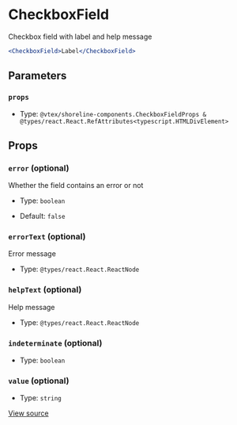 # CheckboxField

Checkbox field with label and help message

```jsx
<CheckboxField>Label</CheckboxField>
```

## Parameters

### `props`

- Type: `@vtex/shoreline-components.CheckboxFieldProps & @types/react.React.RefAttributes<typescript.HTMLDivElement>`

## Props

### `error` (optional)

Whether the field contains an error or not

- Type: `boolean`

- Default: `false`

### `errorText` (optional)

Error message

- Type: `@types/react.React.ReactNode`

### `helpText` (optional)

Help message

- Type: `@types/react.React.ReactNode`

### `indeterminate` (optional)

- Type: `boolean`

### `value` (optional)

- Type: `string`

[View source](https://github.com/vtex/shoreline/blob/4b310ee4d/packages/components/src/checkbox/checkbox-field.tsx#L14)
